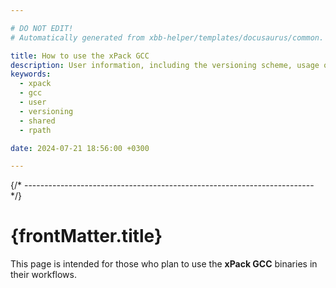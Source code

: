 ```yaml
---

# DO NOT EDIT!
# Automatically generated from xbb-helper/templates/docusaurus/common.

title: How to use the xPack GCC
description: User information, including the versioning scheme, usage of shared libraries, and RPATH configuration on GNU/Linux.
keywords:
  - xpack
  - gcc
  - user
  - versioning
  - shared
  - rpath

date: 2024-07-21 18:56:00 +0300

---
```


<head><title>{frontMatter.title}</title></head>
<head><meta property="og:title" content={frontMatter.title}/></head>



{/* ------------------------------------------------------------------------ */}

# {frontMatter.title}

This page is intended for those who plan
to use the **xPack GCC** binaries in their workflows.

<Versioning/>

<LibrariesAndRpath/>

<More/>

<UseInTesting/>
